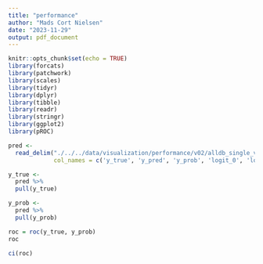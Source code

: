 ```yaml
---
title: "performance"
author: "Mads Cort Nielsen"
date: "2023-11-29"
output: pdf_document
---
```


```r
knitr::opts_chunk$set(echo = TRUE)
library(forcats)
library(patchwork)
library(scales)
library(tidyr)
library(dplyr)
library(tibble)
library(readr)
library(stringr)
library(ggplot2)
library(pROC)
```

```r
pred <- 
  read_delim("./../../data/visualization/performance/v02/alldb_single_v02_small_less_vjiyv06a_performance.tsv",
             col_names = c('y_true', 'y_pred', 'y_prob', 'logit_0', 'logit_1'))

y_true <-
  pred %>% 
  pull(y_true)

y_prob <-
  pred %>% 
  pull(y_prob)

```
```r
roc = roc(y_true, y_prob)
roc
```
```r
ci(roc)
```

